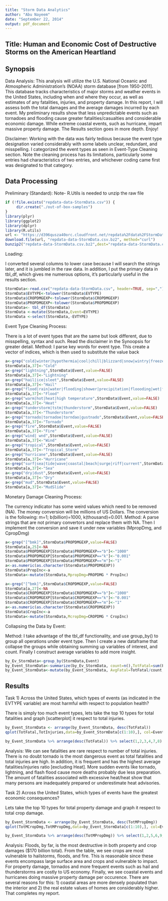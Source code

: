 ```yaml
---
title: "Storm Data Analytics"
author: "Abu Nayeem"
date: "September 22, 2014"
output: pdf_document
---
```

## Title: Human and Economic Cost of Destructive Storms on the American Heartland

## Synopsis

Data Analysis:
This analysis will utilize  the U.S. National Oceanic and Atmospheric Administration's (NOAA) storm database [from 1950-2011]. This database tracks characteristics of major storms and weather events in the United States, including when and where they occur, as well as estimates of any fatalities, injuries, and property damage. In this report, I will assess both the total damages and the average damages incurred by each  event. My preliminary results show that less unpredictable events such as tornadoes and flooding cause greater fatalities/casualties and considerable economic damage. While extreme coastal events, such as hurricane, impart massive property damage. The Results section goes in more depth. Enjoy!    

Disclaimer:
Working with the data was fairly tedious because the event type designation varied considerably with some labels unclear, redundant, and misspelling. I categorized the event types as seen in Event-Type Cleaning section. Note the cleaning process has its limitations, particularly some entries had characteristics of two entries, and whichever coding came first was designated to that category.

## Data Processing

Preliminary (Standard): Note- R.Utils is needed to unzip the raw file
```r
if (!file.exists("repdata-data-StormData.csv")) {
     dir.create("./out-of-box-samples")
}
library(plyr)
library(ggplot2)
library(dplyr)
library(R.utils)
url <- "https://d396qusza40orc.cloudfront.net/repdata%2Fdata%2FStormData.csv.bz2"
download.file(url, "repdata-data-StormData.csv.bz2", method="curl")
bunzip2("repdata-data-StormData.csv.bz2",dest="repdata-data-StormData.csv", overwrite=TRUE, exdir="./out-of-box-samples")
```
Loading: 

I converted several columns to lower case because I will search the strings later, and it is jumbled in the raw data. In addition, I put the primary data in tbl_df, which gives me numerous options, it's particularly useful in the results section.
```r
StormData<-read.csv("repdata-data-StormData.csv", header=TRUE, sep=",")
StormData$EVTYPE<-tolower(StormData$EVTYPE)
StormData$CROPDMGEXP<-tolower(StormData$CROPDMGEXP)
StormData$PROPDMGEXP<-tolower(StormData$PROPDMGEXP)
StormData<- tbl_df(StormData)
StormData <-mutate(StormData,Event=EVTYPE)
StormData <-select(StormData,-EVTYPE)
```

Event Type Cleaning Process:

There is a lot of event types that are the same but look different, due to misspelling, syntax and such. Read the disclaimer in the Synoopsis for greater detail.
Method: I parse key words for event type. This create a vector of indices, which is then used to substitute the value back

```r
a<-grep("cold|winter|hypothermia|cool|chill|blizzard|snow|wintry|freeze|freezing",StormData$Event,value=FALSE)
StormData[a,37]<-"Cold"
a<-grep("lightning",StormData$Event,value=FALSE)
StormData[a,37]<-"Lightning"
a<-grep("hail|ice|sleet",StormData$Event,value=FALSE)
StormData[a,37]<-"Hail"
a<-grep("flood|rain|water|flooding|shower|precipitation|floooding|wet|fld",StormData$Event,value=FALSE)
StormData[a,37]<-"Flood"
a<-grep("warm|hot|heat|high temperature",StormData$Event,value=FALSE)
StormData[a,37]<-"Heat"
a<-grep("tunderstorm|tstm|thunderstorm",StormData$Event,value=FALSE)
StormData[a,37]<-"Thunderstorm"
a<-grep("tornado|tornadoe|torndao|gustnado",StormData$Event,value=FALSE)
StormData[a,37]<-"Tornado"
a<-grep("fire",StormData$Event,value=FALSE)
StormData[a,37]<-"Fire"
a<-grep("wind| wnd",StormData$Event,value=FALSE)
StormData[a,37]<-"Wind"
a<-grep("tropical",StormData$Event,value=FALSE)
StormData[a,37]<-"Tropical_Storm"
a<-grep("hurricane",StormData$Event,value=FALSE)
StormData[a,37]<-"Hurricane"
a<-grep("surf|sea|tide|wave|coastal|beach|surge|riff|current",StormData$Event,value=FALSE)
StormData[a,37]<-"Sea"
a<-grep("dry|dust",StormData$Event,value=FALSE)
StormData[a,37]<-"Dry"
a<-grep("mud",StormData$Event,value=FALSE)
StormData[a,37]<-"MudSlide"
```

Monetary Damage Cleaning Process:

The currency indicator has some weird values which need to be removed (NA). The money conversion will be millions of US Dollars. The conversion is the following: m=1; b(billion)=1000, k(thousand)=0.001.
Method: A parse strings that are not primary convertors and replace them with NA. Then I implement the conversion and save it under new variables (MpropDmg, and CpropDmg)
```r
a<-grep("[^bmk]",StormData$PROPDMGEXP,value=FALSE)
StormData[a,25]<-NA
StormData$PROPDMGEXP[StormData$PROPDMGEXP=="b"]<-"1000"
StormData$PROPDMGEXP[StormData$PROPDMGEXP=="k"]<-"0.001"
StormData$PROPDMGEXP[StormData$PROPDMGEXP=="m"]<-"1"
a<-as.numeric(as.character(StormData$PROPDMGEXP))
StormData$PropInc<-a
StormData<-mutate(StormData,MpropDmg=PROPDMG * PropInc)

a<-grep("[^bmk]",StormData$CROPDMGEXP,value=FALSE)
StormData[a,27]<-NA
StormData$CROPDMGEXP[StormData$CROPDMGEXP=="b"]<-"1000"
StormData$CROPDMGEXP[StormData$CROPDMGEXP=="k"]<-"0.001"
StormData$CROPDMGEXP[StormData$CROPDMGEXP=="m"]<-"1"
a<-as.numeric(as.character(StormData$CROPDMGEXP))
StormData$CropInc<-a
StormData<-mutate(StormData,McropDmg=CROPDMG * CropInc)
```

Collapsing the Data by Event:

Method: I take advantage of the tbl_df functionality, and use group_by() to group all operations under event type. Then I create a new dataframe that collapse the groups while obtaining summing up variables of interest, and count. Finally I construct average variables to add more insight.  
```r
by_Ev_StormData<-group_by(StormData,Event)
by_Event_StormData<-summarize(by_Ev_StormData, count=n(),TotFatal=sum(FATALITIES,na.rm = TRUE),TotInjuries=sum(INJURIES, na.rm = TRUE), TotMPropDmg=sum(MpropDmg, na.rm = TRUE), TotMCropDmg=sum(McropDmg,na.rm = TRUE))
by_Event_StormData<-mutate(by_Event_StormData, AvgFatal=TotFatal/count, AvgInjuries=TotInjuries/count, AvgMPropDmg=TotMPropDmg/count, AvgMCropDmg=TotMCropDmg/count)
```

## Results

Task 1) Across the United States, which types of events (as indicated in the EVTYPE variable) are most harmful with respect to population health?

There is simply too much event types, lets take the top 10 types for total fatalities and graph [scatterplot] it respect to total injuries. 
```r
by_Event_StormData <- arrange(by_Event_StormData, desc(TotFatal))
qplot(TotFatal,TotInjuries,data=by_Event_StormData[c(1:10),], col=Event,ylab="Total Injuries", xlab="Total Fatalities", main="Most Harmful Events to Human Health") 
```
```r
by_Event_StormData %>% arrange(desc(TotFatal)) %>% select(1,2,3,4,7,8)
```

Analysis:
We can see fatalities are rare respect to number of total injuries. There is no doubt tornado is the most dangerous event as total fatalities and total injuries are high. In addition, it is frequent and has the highest average fatalities/injuries ratio [excluding Heat]. More sudden events like tornado, lightning, and flash flood cause more deaths probably due less preparation. The amount of fatalities associated with excessive heat/heat show that many persons are inadequately prepared or underestimate heat advisories.


Task 2) Across the United States, which types of events have the greatest economic consequences?

Lets take the top 10 types for total property damage and graph it respect to total crop damage.
```r
by_Event_StormData <- arrange(by_Event_StormData, desc(TotMPropDmg))
qplot(TotMCropDmg,TotMPropDmg,data=by_Event_StormData[c(1:10),], col=Event, xlab="Total Crop Damage ($Million)",ylab="Total Property Damage ($Million)", main="Most Harmful Events to Economy") 
```
```r
by_Event_StormData %>% arrange(desc(TotMPropDmg)) %>% select(1,2,5,6,9,10)
```

Analysis: Floods, by far, is the most destructive in both property and crop damages ($170 billion total). From the table, we see crops are most vulnerable to hailstorms, floods, and fire. This is reasonable since these events encompass large surface area and crops and vulnerable to impact. For property damage, tornados and more frequent events such as hail and thunderstorms are costly to US economy. Finally, we see coastal events and hurricanes doing massive property damage per occurence. There are several reasons for this: 1) coastal areas are more densely populated than the interior and 2) the real estate values of homes are considerably higher. That completes my report.